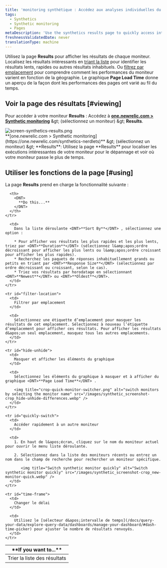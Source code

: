 ```yaml
---
title: 'monitoring synthétique : Accédez aux analyses individuelles du moniteur'
tags:
  - Synthetics
  - Synthetic monitoring
  - Pages
metaDescription: 'Use the synthetics results page to quickly access interesting monitor results, and to sort your results by location and performance.'
freshnessValidatedDate: never
translationType: machine
---
```


Utilisez la page <DNT>**Results**</DNT> pour afficher les résultats de chaque moniteur. Localisez les résultats intéressants en [triant la liste](#sort-list) pour identifier les résultats lents, rapides ou autres résultats inhabituels. Ou [filtrez par emplacement](#filter-location) pour comprendre comment les performances du moniteur varient en fonction de la géographie. Le graphique <DNT>**Page Load Time**</DNT> donne un aperçu de la façon dont les performances des pages ont varié au fil du temps.

## Voir la page des résultats [#viewing]

Pour accéder à votre moniteur <DNT>**Results**</DNT> : Accédez à <DNT>**[one.newrelic.com &gt; Synthetic monitoring](https://one.newrelic.com/synthetics-nerdlets)**</DNT> &amp;gt; (sélectionnez un moniteur) &amp;gt; <DNT>**Results**</DNT>.

<img title="screen-synthetics-results.png" alt="screen-synthetics-results.png" src="/images/synthetic_screenshot-full_results-page.webp" />

<figcaption>
  <DNT>**[one.newrelic.com &gt; Synthetic monitoring](https://one.newrelic.com/synthetics-nerdlets)**</DNT> &amp;gt; (sélectionnez un moniteur) &amp;gt; <DNT>**Results**</DNT>: Utilisez la page <DNT>**Results**</DNT> pour localiser les exécutions intéressantes de votre moniteur pour le dépannage et voir où votre moniteur passe le plus de temps.
</figcaption>

## Utiliser les fonctions de la page [#using]

La page <DNT>**Results**</DNT> prend en charge la fonctionnalité suivante :

<table>
  <thead>
    <tr>
      <th width={200}>
        <DNT>
          **If you want to...**
        </DNT>
      </th>

      <th>
        <DNT>
          **Do this...**
        </DNT>
      </th>
    </tr>
  </thead>

  <tbody>
    <tr id="sort-list">
      <td>
        Trier la liste des résultats
      </td>

      <td>
        Dans la liste déroulante <DNT>**Sort By**</DNT> , sélectionnez une option :

        * Pour afficher vos résultats les plus rapides et les plus lents, triez par <DNT>**Duration**</DNT> (sélectionnez l&amp;apos;ordre décroissant pour afficher les plus lents ou l&amp;apos;ordre croissant pour afficher les plus rapides).
        * Recherchez les paquets de réponses inhabituellement grands ou petits en triant par <DNT>**Response Size**</DNT> (sélectionnez par ordre décroissant ou croissant, selon le cas).
        * Triez vos résultats par horodatage en sélectionnant <DNT>**Newest**</DNT> ou <DNT>**Oldest**</DNT>.
      </td>
    </tr>

    <tr id="filter-location">
      <td>
        Filtrer par emplacement
      </td>

      <td>
        Sélectionnez une étiquette d’emplacement pour masquer les résultats de cet emplacement. Sélectionnez à nouveau l’étiquette d’emplacement pour afficher ces résultats. Pour afficher les résultats d&apos;un seul emplacement, masquez tous les autres emplacements.
      </td>
    </tr>

    <tr id="hide-unhide">
      <td>
        Masquer et afficher les éléments du graphique
      </td>

      <td>
        Sélectionnez les éléments du graphique à masquer et à afficher du graphique <DNT>**Page Load Time**</DNT> .

        <img title="crop-quick-monitor-switcher.png" alt="switch monitors by selecting the monitor name" src="/images/synthetic_screenshot-crop_hide-unhide-differences.webp" />
      </td>
    </tr>

    <tr id="quickly-switch">
      <td>
        Accéder rapidement à un autre moniteur
      </td>

      <td>
        1. En haut de l&apos;écran, cliquez sur le nom du moniteur actuel pour ouvrir le menu liste déroulante.

        2. Sélectionnez dans la liste des moniteurs récents ou entrez un nom dans le champ de recherche pour rechercher un moniteur spécifique.

           <img title="Switch synthetic monitor quickly" alt="Switch synthetic monitor quickly" src="/images/synthetic_screenshot-crop_new-monitor-quick.webp" />
      </td>
    </tr>

    <tr id="time-frame">
      <td>
        Changer le délai
      </td>

      <td>
        Utilisez le [sélecteur d&apos;intervalle de temps](/docs/query-your-data/explore-query-data/dashboards/manage-your-dashboard/#dash-time-picker) pour ajuster le nombre de résultats renvoyés.
      </td>
    </tr>
  </tbody>
</table>